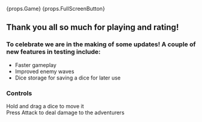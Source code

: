 
{props.Game}
{props.FullScreenButton}

## Thank you all so much for playing and rating!

### To celebrate we are in the making of some updates! A couple of new features in testing include:

* Faster gameplay
* Improved enemy waves
* Dice storage for saving a dice for later use

### Controls

Hold and drag a dice to move it  
Press Attack to deal damage to the adventurers